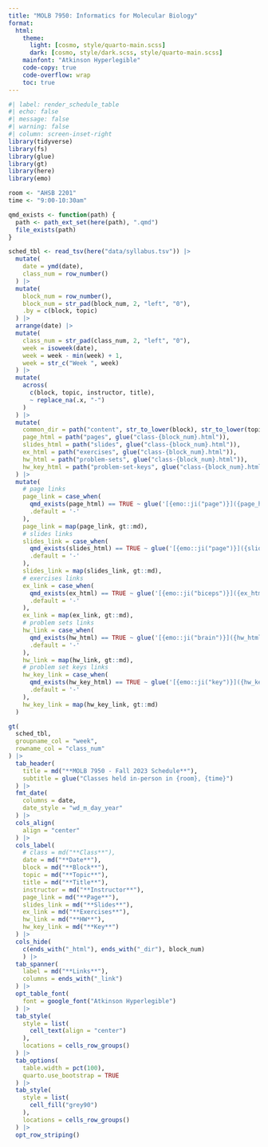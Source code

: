 ```yaml
---
title: "MOLB 7950: Informatics for Molecular Biology"
format:
  html:
    theme:
      light: [cosmo, style/quarto-main.scss]
      dark: [cosmo, style/dark.scss, style/quarto-main.scss]
    mainfont: "Atkinson Hyperlegible"
    code-copy: true
    code-overflow: wrap
    toc: true
---
```


```r
#| label: render_schedule_table
#| echo: false
#| message: false
#| warning: false
#| column: screen-inset-right
library(tidyverse)
library(fs)
library(glue)
library(gt)
library(here)
library(emo)

room <- "AHSB 2201"
time <- "9:00-10:30am"

qmd_exists <- function(path) {
  path <- path_ext_set(here(path), ".qmd")
  file_exists(path)
}

sched_tbl <- read_tsv(here("data/syllabus.tsv")) |>
  mutate(
    date = ymd(date),
    class_num = row_number()
  ) |>
  mutate(
    block_num = row_number(),
    block_num = str_pad(block_num, 2, "left", "0"),
    .by = c(block, topic)
  ) |>
  arrange(date) |>
  mutate(
    class_num = str_pad(class_num, 2, "left", "0"),
    week = isoweek(date),
    week = week - min(week) + 1,
    week = str_c("Week ", week)
  ) |>
  mutate(
    across(
      c(block, topic, instructor, title),
      ~ replace_na(.x, "-")
    )
  ) |>
  mutate(
    common_dir = path("content", str_to_lower(block), str_to_lower(topic)),
    page_html = path("pages", glue("class-{block_num}.html")),
    slides_html = path("slides", glue("class-{block_num}.html")),
    ex_html = path("exercises", glue("class-{block_num}.html")),
    hw_html = path("problem-sets", glue("class-{block_num}.html")),
    hw_key_html = path("problem-set-keys", glue("class-{block_num}.html")),
  ) |>
  mutate(
    # page links
    page_link = case_when(
      qmd_exists(page_html) == TRUE ~ glue('[{emo::ji("page")}]({page_html})'),
      .default = '-'
    ),
    page_link = map(page_link, gt::md),
    # slides links
    slides_link = case_when(
      qmd_exists(slides_html) == TRUE ~ glue('[{emo::ji("page")}]({slides_html})'),
      .default = '-'
    ),
    slides_link = map(slides_link, gt::md),
    # exercises links
    ex_link = case_when(
      qmd_exists(ex_html) == TRUE ~ glue('[{emo::ji("biceps")}]({ex_html})'),
      .default = '-'
    ),
    ex_link = map(ex_link, gt::md),
    # problem sets links
    hw_link = case_when(
      qmd_exists(hw_html) == TRUE ~ glue('[{emo::ji("brain")}]({hw_html})'),
      .default = '-'
    ),
    hw_link = map(hw_link, gt::md),
    # problem set keys links
    hw_key_link = case_when(
      qmd_exists(hw_key_html) == TRUE ~ glue('[{emo::ji("key")}]({hw_key_html})'),
      .default = '-'
    ),
    hw_key_link = map(hw_key_link, gt::md)
  )

gt(
  sched_tbl,
  groupname_col = "week",
  rowname_col = "class_num"
) |>
  tab_header(
    title = md("**MOLB 7950 - Fall 2023 Schedule**"),
    subtitle = glue("Classes held in-person in {room}, {time}")
  ) |>
  fmt_date(
    columns = date,
    date_style = "wd_m_day_year"
  ) |>
  cols_align(
    align = "center"
  ) |>
  cols_label(
    # class = md("**Class**"),
    date = md("**Date**"),
    block = md("**Block**"),
    topic = md("**Topic**"),
    title = md("**Title**"),
    instructor = md("**Instructor**"),
    page_link = md("**Page**"),
    slides_link = md("**Slides**"),
    ex_link = md("**Exercises**"),
    hw_link = md("**HW**"),
    hw_key_link = md("**Key**")
  ) |>
  cols_hide(
    c(ends_with("_html"), ends_with("_dir"), block_num)
    ) |>
  tab_spanner(
    label = md("**Links**"),
    columns = ends_with("_link")
  ) |>
  opt_table_font(
    font = google_font("Atkinson Hyperlegible")
  ) |>
  tab_style(
    style = list(
      cell_text(align = "center")
    ),
    locations = cells_row_groups()
  ) |>
  tab_options(
    table.width = pct(100),
    quarto.use_bootstrap = TRUE
  ) |>
  tab_style(
    style = list(
      cell_fill("grey90")
    ),
    locations = cells_row_groups()
  ) |>
  opt_row_striping()
```
